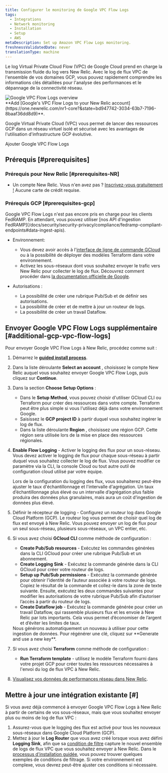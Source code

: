 ```yaml
---
title: Configurer le monitoring de Google VPC Flow Logs
tags:
  - Integrations
  - Network monitoring
  - Installation
  - Setup
  - AWS
metaDescription: Set up Amazon VPC Flow Logs monitoring.
freshnessValidatedDate: never
translationType: machine
---
```


Le log Virtual Private Cloud Flow (VPC) de Google Cloud prend en charge la transmission fluide du log vers New Relic. Avec le log de flux VPC de l&apos;ensemble de vos domaines GCP, vous pouvez rapidement comprendre les informations clés détaillées pour l&apos;analyse des performances et le dépannage de la connectivité réseau.

<img title="Google VPC Flow Logs overview" alt="Google VPC Flow Logs overview" src="/images/network_screenshot-crop_cloud-flow-logs-overview.webp" />

<figcaption>
  <DNT>**Add [Google&apos;s VPC Flow Logs to your New Relic account](https://one.newrelic.com/nr1-core?&state=bd947742-3034-63b7-7196-8baaf36dd8d9)**</DNT>.
</figcaption>

Google Virtual Private Cloud (VPC) vous permet de lancer des ressources GCP dans un réseau virtuel isolé et sécurisé avec les avantages de l&apos;utilisation d&apos;infrastructure GCP évolutive.

<ButtonLink role="button" to="https://one.newrelic.com/nr1-core?&state=bd947742-3034-63b7-7196-8baaf36dd8d9" variant="primary">
  Ajouter Google VPC Flow Logs
</ButtonLink>

## Prérequis [#prerequisites]

### Prérequis pour New Relic [#prerequisites-NR]

* Un compte New Relic. Vous n&apos;en avez pas ? [Inscrivez-vous gratuitement !](https://newrelic.com/signup) Aucune carte de crédit requise.

### Prérequis GCP [#prerequisites-gcp]

<Callout variant="important">
  Google VPC Flow Logs n&apos;est pas encore pris en charge pour les clients FedRAMP. En attendant, vous pouvez utiliser [nos API d&apos;ingestion FedRAMP](/docs/security/security-privacy/compliance/fedramp-compliant-endpoints#data-ingest-apis).
</Callout>

* Environnement:

  * Vous devez avoir accès à l&apos;[interface de ligne de commande GCloud](https://cloud.google.com/sdk/docs/install) ou à la possibilité de déployer des modèles Terraform dans votre environnement.
  * Activez les sous-réseaux dont vous souhaitez envoyer le trafic vers New Relic pour collecter le log de flux. Découvrez comment procéder dans [la documentation officielle de Google](https://cloud.google.com/vpc/docs/using-flow-logs#enable-logging-existing).

* Autorisations :

  * La possibilité de créer une rubrique Pub/Sub et de définir ses autorisations.
  * La possibilité de créer et de mettre à jour un routeur de logs.
  * La possibilité de créer un travail Dataflow.

## Envoyer Google VPC Flow Logs supplémentaire [#additional-gcp-vpc-flow-logs]

Pour envoyer Google VPC Flow Logs à New Relic, procédez comme suit :

1. Démarrez le <DNT>**[guided install process](https://one.newrelic.com/nr1-core?&state=bd947742-3034-63b7-7196-8baaf36dd8d9)**</DNT>.

2. Dans la liste déroulante <DNT>**Select an account**</DNT> , choisissez le compte New Relic auquel vous souhaitez envoyer Google VPC Flow Logs, puis cliquez sur <DNT>**Continue**</DNT>.

3. Dans la section <DNT>**Choose Setup Options**</DNT> :

   * Dans le <DNT>**Setup Method**</DNT>, vous pouvez choisir d&apos;utiliser GCloud CLI ou Terraform pour créer des ressources dans votre compte. Terraform peut être plus simple si vous l&apos;utilisez déjà dans votre environnement Google.
   * Saisissez le <DNT>**GCP project ID**</DNT> à partir duquel vous souhaitez ingérer le log de flux.
   * Dans la liste déroulante <DNT>**Region**</DNT> , choisissez une région GCP. Cette région sera utilisée lors de la mise en place des ressources régionales.

4. <DNT>**Enable Flow Logging**</DNT> - Activer le logging des flux pour un sous-réseau. Vous devez activer le logging de flux pour chaque sous-réseau à partir duquel vous souhaitez collecter le log de flux. Vous pouvez modifier ce paramètre via la CLI, la console Cloud ou tout autre outil de configuration cloud utilisé par votre équipe.

   <Callout variant="tip">
     Lors de la configuration du logging des flux, vous souhaiterez peut-être ajuster le taux d&apos;échantillonnage et l&apos;intervalle d&apos;agrégation. Un taux d’échantillonnage plus élevé ou un intervalle d’agrégation plus faible produira des données plus granulaires, mais aura un coût d’ingestion de données plus élevé.
   </Callout>

5. Définir le récepteur de logging - Configurez un routeur log dans Google Cloud Platform (GCP). Le routeur log vous permet de choisir quel log de flux est envoyé à New Relic. Vous pouvez envoyer un log de flux pour un seul sous-réseau, plusieurs sous-réseaux, un VPC entier, etc.

6. Si vous avez choisi <DNT>**GCloud CLI**</DNT> comme méthode de configuration :

   * <DNT>**Create Pub/Sub resources**</DNT> - Exécutez les commandes générées dans la CLI GCloud pour créer une rubrique Pub/Sub et un abonnement.
   * <DNT>**Create Logging Sink**</DNT> - Exécutez la commande générée dans la CLI GCloud pour créer votre routeur de logs.
   * <DNT>**Setup up Pub/Sub permissions**</DNT> - Exécutez la commande générée pour obtenir l’identité de l’auteur associée à votre routeur de logs. Copiez le résultat de la commande et collez-le dans la zone de texte suivante. Ensuite, exécutez les deux commandes suivantes pour modifier les autorisations de votre rubrique Pub/Sub afin d’autoriser l’accès à partir du routeur de logs.
   * <DNT>**Create Dataflow job**</DNT> - Exécutez la commande générée pour créer un travail Dataflow, qui rassemble plusieurs flux et les envoie à New Relic par lots importants. Cela vous permet d’économiser de l’argent et d’éviter les limites de taux.

   <Callout variant="tip">
     Nous générons automatiquement un nouveau <InlinePopover type="licenseKey" />à utiliser pour cette ingestion de données. Pour régénérer une clé, cliquez sur <DNT>**Generate and use a new key**</DNT>.
   </Callout>

7. Si vous avez choisi <DNT>**Terraform**</DNT> comme méthode de configuration :

   * <DNT>**Run Terraform template**</DNT> - utilisez le modèle Terraform fourni dans votre projet GCP pour créer toutes les ressources nécessaires à l&apos;envoi du log de flux VPC à New Relic.

8. [Visualisez vos données de performances réseau dans New Relic](/docs/network-performance-monitoring/monitoring-network-data/visualize-network-data).

## Mettre à jour une intégration existante \[#]

Si vous avez déjà commencé à envoyer Google VPC Flow Logs à New Relic à partir de certains de vos sous-réseaux, mais que vous souhaitez envoyer plus ou moins de log de flux VPC :

1. Assurez-vous que le logging des flux est activé pour tous les nouveaux sous-réseaux dans Google Cloud Platform (GCP).
2. Mettez à jour le <DNT>**Log Router**</DNT> que vous avez créé lorsque vous avez défini <DNT>**Logging Sink**</DNT>, afin que sa [condition de filtre](https://cloud.google.com/logging/docs/view/logging-query-language) capture le nouvel ensemble de logs de flux VPC que vous souhaitez envoyer à New Relic. <Callout variant="tip">Dans le [processus d&apos;installation guidée](https://one.newrelic.com/marketplace?duration=1800000&state=00731ead-620f-4a71-b1fa-b4fc6af24fca), vous pouvez trouver quelques exemples de conditions de filtrage. Si votre environnement est complexe, vous devrez peut-être ajuster ces conditions si nécessaire.</Callout>

<InstallFeedback />